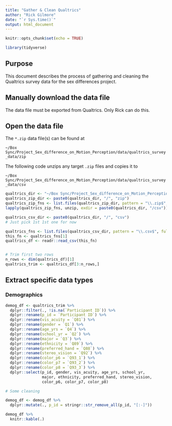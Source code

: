 ```yaml
---
title: "Gather & Clean Qualtrics"
author: "Rick Gilmore"
date: "`r Sys.time()`"
output: html_document
---
```


```r
knitr::opts_chunk$set(echo = TRUE)

library(tidyverse)
```

## Purpose

This document describes the process of gathering and cleaning the Qualtrics survey data for the sex differences project.

## Manually download the data file

The data file must be exported from Qualtrics.
Only Rick can do this.

## Open the data file

The `*.zip` data file(s) can be found at

`~/Box Sync/Project_Sex_difference_on_Motion_Perception/data/qualtrics_survey_data/zip`

The following code unzips any target `.zip` files and copies it to 

`~/Box Sync/Project_Sex_difference_on_Motion_Perception/data/qualtrics_survey_data/csv`

```r
qualtrics_dir <- "~/Box Sync/Project_Sex_difference_on_Motion_Perception/data/qualtrics_survey_data"
qualtrics_zip_dir <- paste0(qualtrics_dir, "/", "zip")
qualtrics_zip_fns <- list.files(qualtrics_zip_dir, pattern = "\\.zip$", full.names = TRUE)
lapply(qualtrics_zip_fns, unzip, exdir = paste0(qualtrics_dir, "/csv"))
```

```r
qualtrics_csv_dir <- paste0(qualtrics_dir, "/", "csv")
# Just pick 1st 1st one for now

qualtrics_fns <- list.files(qualtrics_csv_dir, pattern = "\\.csv$", full.names = TRUE)
this_fn <- qualtrics_fns[1]
qualtrics_df <- readr::read_csv(this_fn)


# Trim first two rows
n_rows <- dim(qualtrics_df)[1]
qualtrics_trim <- qualtrics_df[3:n_rows,]
```

## Extract specific data types

### Demographics

```r
demog_df <- qualtrics_trim %>%
  dplyr::filter(., !is.na(`Participant ID`)) %>%
  dplyr::rename(p_id = `Participant ID`) %>%
  dplyr::rename(vis_acuity = `Q81`) %>%
  dplyr::rename(gender = `Q1`) %>%
  dplyr::rename(age_yrs = `Q4`) %>%
  dplyr::rename(school_yr = `Q2`) %>%
  dplyr::rename(major = `Q3`) %>%
  dplyr::rename(ethnicity = `Q89`) %>%
  dplyr::rename(preferred_hand = `Q88`) %>%
  dplyr::rename(stereo_vision = `Q92`) %>%
  dplyr::rename(color_p6 = `Q93_1`) %>%
  dplyr::rename(color_p7 = `Q93_2`) %>%
  dplyr::rename(color_p8 = `Q93_3`) %>%
  dplyr::select(p_id, gender, vis_acuity, age_yrs, school_yr,
                major, ethnicity, preferred_hand, stereo_vision,
                color_p6, color_p7, color_p8)

# Some cleaning

demog_df <- demog_df %>%
  dplyr::mutate(., p_id = stringr::str_remove_all(p_id, "[:-]"))

demog_df %>%
  knitr::kable(.)
```

